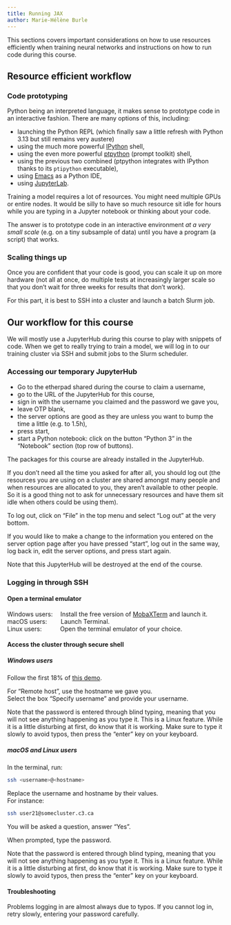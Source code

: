 ```yaml
---
title: Running JAX
author: Marie-Hélène Burle
---
```


:::{.def}

This sections covers important considerations on how to use resources efficiently when training neural networks and instructions on how to run code during this course.

:::

## Resource efficient workflow

### Code prototyping

Python being an interpreted language, it makes sense to prototype code in an interactive fashion. There are many options of this, including:

- launching the Python REPL (which finally saw a little refresh with Python 3.13 but still remains very austere)
- using the much more powerful [IPython](https://github.com/ipython/ipython) shell,
- using the even more powerful [ptpython](https://github.com/prompt-toolkit/ptpython) (prompt toolkit) shell,
- using the previous two combined (ptpython integrates with IPython thanks to its `ptipython` executable),
- using [Emacs](https://mint.westdri.ca/emacs/wb_python) as a Python IDE,
- using [JupyterLab](https://jupyter.org/).

Training a model requires a lot of resources. You might need multiple GPUs or entire nodes. It would be silly to have so much resource sit idle for hours while you are typing in a Jupyter notebook or thinking about your code.

The answer is to prototype code in an interactive environment *at a very small scale* (e.g. on a tiny subsample of data) until you have a program (a script) that works.

### Scaling things up

Once you are confident that your code is good, you can scale it up on more hardware (not all at once, do multiple tests at increasingly larger scale so that you don't wait for three weeks for results that don't work).

For this part, it is best to SSH into a cluster and launch a batch Slurm job.

## Our workflow for this course

We will mostly use a JupyterHub during this course to play with snippets of code. When we get to really trying to train a model, we will log in to our training cluster via SSH and submit jobs to the Slurm scheduler.

### Accessing our temporary JupyterHub

- Go to the etherpad shared during the course to claim a username,
- go to the URL of the JupyterHub for this course,
- sign in with the username you claimed and the password we gave you,
- leave OTP blank,
- the server options are good as they are unless you want to bump the time a little (e.g. to 1.5h),
- press start,
- start a Python notebook: click on the button "Python 3" in the "Notebook" section (top row of buttons).

The packages for this course are already installed in the JupyterHub.

If you don't need all the time you asked for after all, you should log out (the resources you are using on a cluster are shared amongst many people and when resources are allocated to you, they aren't available to other people. So it is a good thing not to ask for unnecessary resources and have them sit idle when others could be using them).

To log out, click on "File" in the top menu and select "Log out" at the very bottom.

If you would like to make a change to the information you entered on the server option page after you have pressed "start", log out in the same way, log back in, edit the server options, and press start again.

:::{.note}

Note that this JupyterHub will be destroyed at the end of the course.

:::

### Logging in through SSH

#### Open a terminal emulator

Windows users: &emsp;Install the free version of [MobaXTerm](https://mobaxterm.mobatek.net/download.html) and launch it. \
macOS users: &emsp;&emsp;Launch Terminal. \
Linux users: &emsp;&emsp;&ensp;&nbsp;Open the terminal emulator of your choice.

#### Access the cluster through secure shell

##### Windows users

Follow the first 18% of [this demo](https://mobaxterm.mobatek.net/demo.html).

For "Remote host", use the hostname we gave you. \
Select the box "Specify username" and provide your username.

:::{.note}

Note that the password is entered through blind typing, meaning that you will not see anything happening as you type it. This is a Linux feature. While it is a little disturbing at first, do know that it is working. Make sure to type it slowly to avoid typos, then press the "enter" key on your keyboard.

:::

##### macOS and Linux users

In the terminal, run:

```.bash
ssh <username>@<hostname>
```

:::{.note}

Replace the username and hostname by their values.<br>
For instance:

```.bash
ssh user21@somecluster.c3.ca
```

:::

You will be asked a question, answer "Yes".

When prompted, type the password.

:::{.note}

Note that the password is entered through blind typing, meaning that you will not see anything happening as you type it. This is a Linux feature. While it is a little disturbing at first, do know that it is working. Make sure to type it slowly to avoid typos, then press the "enter" key on your keyboard.

:::

#### Troubleshooting

Problems logging in are almost always due to typos. If you cannot log in, retry slowly, entering your password carefully.
